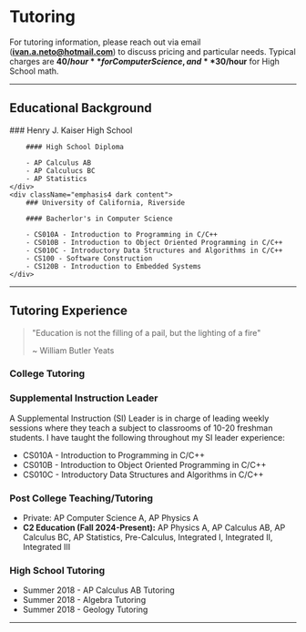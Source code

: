 # Tutoring

For tutoring information, please reach out via email (**ivan.a.neto@hotmail.com**) to discuss pricing and particular needs. Typical charges are **$40/hour** for Computer Science, and **$30/hour** for High School math.

---

## Educational Background

<div className="halfgrid">
    <div className="halfgriditem emphasis4 dark content">
        ### Henry J. Kaiser High School

        #### High School Diploma

        - AP Calculus AB
        - AP Calculucs BC
        - AP Statistics
    </div>
    <div className="emphasis4 dark content">
        ### University of California, Riverside

        #### Bacherlor's in Computer Science

        - CS010A - Introduction to Programming in C/C++
        - CS010B - Introduction to Object Oriented Programming in C/C++
        - CS010C - Introductory Data Structures and Algorithms in C/C++
        - CS100 - Software Construction
        - CS120B - Introduction to Embedded Systems
    </div>
</div>

---

## Tutoring Experience

> "Education is not the filling of a pail, but the lighting of a fire"
>
> ~ William Butler Yeats
 
### College Tutoring

### Supplemental Instruction Leader

A Supplemental Instruction (SI) Leader is in charge of leading weekly sessions where they teach a subject to classrooms of 10-20 freshman students. I have taught the following throughout my SI leader experience:

- CS010A - Introduction to Programming in C/C++
- CS010B - Introduction to Object Oriented Programming in C/C++
- CS010C - Introductory Data Structures and Algorithms in C/C++

### Post College Teaching/Tutoring

- Private: AP Computer Science A, AP Physics A
- **C2 Education (Fall 2024-Present):** AP Physics A, AP Calculus AB, AP Calculus BC, AP Statistics, Pre-Calculus, Integrated I, Integrated II, Integrated III

### High School Tutoring

- Summer 2018 - AP Calculus AB Tutoring
- Summer 2018 - Algebra Tutoring
- Summer 2018 - Geology Tutoring

---
